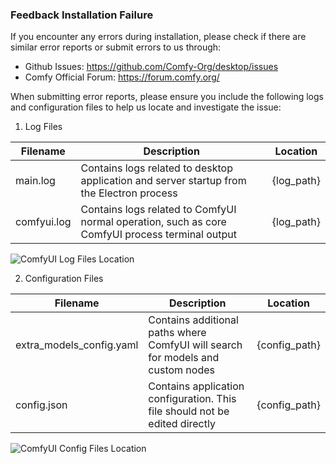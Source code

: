 ### Feedback Installation Failure

If you encounter any errors during installation, please check if there are similar error reports or submit errors to us through:

- Github Issues: https://github.com/Comfy-Org/desktop/issues
- Comfy Official Forum: https://forum.comfy.org/

When submitting error reports, please ensure you include the following logs and configuration files to help us locate and investigate the issue:

1. Log Files

| Filename    | Description                                                                                     | Location         |
|-------------|-------------------------------------------------------------------------------------------------|------------------|
| main.log    | Contains logs related to desktop application and server startup from the Electron process       | {log_path}       |
| comfyui.log | Contains logs related to ComfyUI normal operation, such as core ComfyUI process terminal output | {log_path}       |

![ComfyUI Log Files Location](/images/desktop/win-comfyui-desktop-10-logs.jpg)

2. Configuration Files

| Filename                 | Description                                                                     | Location          |
|--------------------------|---------------------------------------------------------------------------------|-------------------|
| extra_models_config.yaml | Contains additional paths where ComfyUI will search for models and custom nodes | {config_path}     |
| config.json              | Contains application configuration. This file should not be edited directly     | {config_path}     |

![ComfyUI Config Files Location](/images/desktop/win-comfyui-desktop-11-config.jpg)
